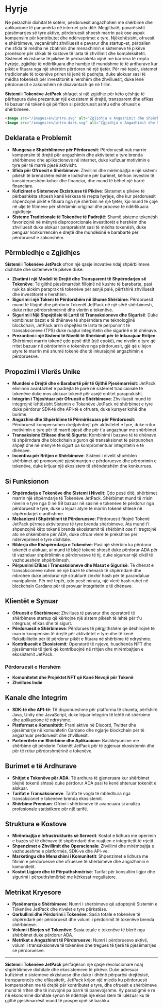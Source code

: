 
# Hyrje

Në peizazhin dixhital të sotëm, përdoruesit angazhohen me shërbime dhe aplikacione të panumërta në internet çdo ditë. Megjithatë, pavarësisht pjesëmarrjes së tyre aktive, përdoruesit shpesh marrin pak ose aspak kompensim për kontributet dhe ndërveprimet e tyre. Njëkohësisht, ofruesit e shërbimeve, veçanërisht zhvilluesit e pavarur dhe startup-et, përballen me sfida të mëdha në zbatimin dhe menaxhimin e sistemeve të pikëve pronësore për shkak të kostove të larta të zhvillimit dhe kompleksitetit. Sistemet ekzistuese të pikëve të përbashkëta vijnë me barriera të rrepta hyrjeje, zgjidhje të ndërlikuara dhe humbje të mundshme të të ardhurave kur pikët e fituara nga një shërbim përdoren në një tjetër. Për më tepër, sistemet tradicionale të tokenëve priren të jenë të padrejta, duke alokuar sasi të mëdha tokenësh për investitorët e hershëm dhe zhvilluesit, duke lënë përdoruesit e zakonshëm në disavantazh që në fillim.

**Sistemi i Tokenëve JetPack** shfaqet si një zgjidhje për këto çështje të përhapura duke prezantuar një ekosistem të drejtë, transparent dhe efikas të bazuar në tokenë që përfiton si përdoruesit ashtu edhe ofruesit e shërbimeve.

```html
<Image src="/images/en/intro.svg" alt="Zgjidhja e Angazhimit dhe Shpërblimeve Dixhitale - Sistemi i Tokenëve JetPack" width={700} height={534} className="dark:hidden"/>
<Image src="/images/en/intro-dark.svg" alt="Zgjidhja e Angazhimit dhe Shpërblimeve Dixhitale - Sistemi i Tokenëve JetPack" width={700} height={534} className="hidden dark:block"/>
```

## Deklarata e Problemit

- **Mungesa e Shpërblimeve për Përdoruesit**: Përdoruesit nuk marrin kompensim të drejtë për angazhimin dhe aktivitetet e tyre brenda shërbimeve dhe aplikacioneve në internet, duke kufizuar motivimin e tyre për të marrë pjesë aktivisht.
- **Sfida për Ofruesit e Shërbimeve**: Zhvillimi dhe mirëmbajtja e një sistemi pikësh të brendshëm është e lodhshme për burimet, kërkon investim të konsiderueshëm kohor dhe financiar, dhe mund të bëhet një barrë financiare.
- **Kufizimet e Sistemeve Ekzistuese të Pikëve**: Sistemet e pikëve të përbashkëta shpesh kanë kërkesa të rrepta hyrjeje, dhe kur përdoruesit shpenzojnë pikët e fituara nga një shërbim në një tjetër, kjo mund të çojë në ulje të fitimeve për shërbimin origjinal dhe procese të ndërlikuara zgjidhjeje.
- **Sisteme Tradicionale të Tokenëve të Padrejtë**: Shumë sisteme tokenësh favorizojnë në mënyrë disproporcionale investitorët e hershëm dhe zhvilluesit duke alokuar paraprakisht sasi të mëdha tokenësh, duke penguar konkurrencën e drejtë dhe mundësinë e barabartë për përdoruesit e zakonshëm.

## Përmbledhje e Zgjidhjes

**Sistemi i Tokenëve JetPack** ofron një qasje inovative ndaj shpërblimeve dixhitale dhe sistemeve të pikëve duke:

- **Zbatimi i një Modeli të Drejtë dhe Transparent të Shpërndarjes së Tokenëve**: Të gjithë pjesëmarrësit fillojnë në kushte të barabarta, pasi nuk ka alokim paraprak të tokenëve për asnjë palë, përfshirë zhvilluesit dhe investitorët e hershëm.
- **Sigurimi i një Tokeni të Përdorshëm në Shumë Shërbime**: Përdoruesit mund të fitojnë dhe përdorin Tokenët JetPack në një sërë shërbimesh, duke rritur përdorshmërinë dhe vlerën e tokenëve.
- **Sigurimi i Një Shpejtësie të Lartë të Transaksioneve dhe Sigurisë**: Duke kombinuar bazat e të dhënave të shpërndara me teknologjinë blockchain, JetPack arrin shpejtësi të larta të përpunimit të transaksioneve (TPS) duke ruajtur integritetin dhe sigurinë e të dhënave.
- **Prezantimi i një Sistemi të Nivelit të Shërbimit për të Inkurajuar Rritjen**: Shërbimet marrin tokenë çdo pesë ditë (një epokë), me nivelin e tyre që rritet bazuar në përdorimin e tokenëve nga përdoruesit, gjë që u lejon atyre të marrin më shumë tokenë dhe të inkurajojnë angazhimin e përdoruesve.

## Propozimi i Vlerës Unike

- **Mundësi e Drejtë dhe e Barabartë për të Gjithë Pjesëmarrësit**: JetPack eliminon avantazhet e padrejta të parë në sistemet tradicionale të tokenëve duke mos alokuar tokenë për asnjë entitet paraprakisht.
- **Integrim i Thjeshtuar për Ofruesit e Shërbimeve**: Zhvilluesit mund të integrojnë lehtësisht Sistemin e Tokenëve JetPack në shërbimet e tyre duke përdorur SDK-të dhe API-të e ofruara, duke kursyer kohë dhe burime.
- **Angazhim dhe Shpërblime të Përmirësuara për Përdoruesit**: Përdoruesit kompensohen drejtpërdrejt për aktivitetet e tyre, duke rritur motivimin e tyre për të marrë pjesë dhe për t'u angazhuar me shërbimet.
- **Transaksione Efikase dhe të Sigurta**: Kombinimi i bazave të të dhënave të shpërndara dhe blockchain siguron që transaksionet të përpunohen shpejt dhe në mënyrë të sigurt pa kompromentuar integritetin e të dhënave.
- **Incentiva për Rritjen e Shërbimeve**: Sistemi i nivelit shpërblen shërbimet që promovojnë pjesëmarrjen e përdoruesve dhe përdorimin e tokenëve, duke krijuar një ekosistem të shëndetshëm dhe konkurrues.

## Si Funksionon

- **Shpërndarja e Tokenëve dhe Sistemi i Nivelit**: Çdo pesë ditë, shërbimet marrin një shpërndarje të Tokenëve JetPack. Shërbimet mund të rrisin nivelin e tyre nga 0 në 99 bazuar në sasinë e tokenëve të përdorur nga përdoruesit e tyre, duke u lejuar atyre të marrin tokenë shtesë në shpërndarjet e ardhshme.
- **Mekanizmi i Shpërblimit të Përdoruesve**: Përdoruesit fitojnë Tokenë JetPack përmes aktiviteteve të tyre brenda shërbimeve. Ata mund t'i shpenzojnë këto tokenë brenda ekosistemit të shërbimit ose t'i tregtojnë ato në shkëmbime për ADA, duke ofruar vlerë të prekshme për ndërveprimet e tyre dixhitale.
- **Riblerja dhe Rishpërndarja e Tokenëve**: Pasi një shërbim ka përdorur tokenët e alokuar, ai mund të blejë tokenë shtesë duke përdorur ADA për të vazhduar shpërblimin e përdoruesve të tij, duke siguruar një cikël të vazhdueshëm shpërblimesh.
- **Përpunimi Efikas i Transaksioneve dhe Masat e Sigurisë**: Të dhënat e transaksioneve ruhen në një bazë të dhënash të shpërndarë dhe mbrohen duke përdorur një strukturë zinxhir hash për të parandaluar manipulimin. Për më tepër, çdo pesë minuta, një vlerë hash ruhet në blockchain Cardano për të provuar integritetin e të dhënave.

## Klientët e Synuar

- **Ofruesit e Shërbimeve**: Zhvillues të pavarur dhe operatorë të shërbimeve startup që kërkojnë një sistem pikësh të lehtë për t'u integruar, efikas dhe të sigurt.
- **Përdoruesit e Shërbimeve**: Përdorues të përgjithshëm që dëshirojnë të marrin kompensim të drejtë për aktivitetet e tyre dhe të kenë fleksibilitetin për të përdorur pikët e fituara në shërbime të ndryshme.
- **Kontribuesit e Ekosistemit**: Operatorë të nyjeve, huadhënës NFT dhe pjesëmarrës të tjerë që kontribuojnë në rritjen dhe mirëmbajtjen e ekosistemit JetPack.

### Përdoruesit e Hershëm

- **Komunitetet dhe Projektet NFT që Kanë Nevojë për Tokenë**
- **Zhvillues Indie**

## Kanale dhe Integrim

- **SDK-të dhe API-të**: Të disponueshme për platforma të shumta, përfshirë Java, Unity dhe JavaScript, duke lejuar integrim të lehtë në shërbime dhe aplikacione të ndryshme.
- **Platformat e Komunitetit**: Prani aktive në Discord, Twitter dhe pjesëmarrje në komunitetin Cardano dhe ngjarje blockchain për të angazhuar përdoruesit dhe zhvilluesit.
- **Partneritete me Shërbime dhe Aplikacione**: Bashkëpunime me shërbime që përdorin Tokenët JetPack për të zgjeruar ekosistemin dhe për të rritur përdorshmërinë e tokenëve.

## Burimet e të Ardhurave

- **Shitjet e Tokenëve për ADA**: Të ardhura të gjeneruara kur shërbimet blejnë tokenë shtesë duke përdorur ADA pasi të kenë shteruar tokenët e alokuar.
- **Tarifat e Transaksioneve**: Tarifa të vogla të mbledhura nga transaksionet e tokenëve brenda ekosistemit.
- **Shërbime Premium**: Ofrimi i shërbimeve të avancuara si analiza profesionale statistikore për një tarifë.

## Struktura e Kostove

- **Mirëmbajtja e Infrastrukturës së Serverit**: Kostot e lidhura me operimin e bazës së të dhënave të shpërndarë dhe ruajtjen e integritetit të rrjetit.
- **Shpenzimet e Zhvillimit dhe Operacionale**: Zhvillimi dhe mirëmbajtja e vazhdueshme e platformës, SDK-ve dhe API-ve.
- **Marketingu dhe Menaxhimi i Komunitetit**: Shpenzimet e lidhura me fitimin e përdoruesve dhe ofruesve të shërbimeve dhe angazhimin e komunitetit.
- **Kostot Ligjore dhe të Përputhshmërisë**: Tarifat për konsultim ligjor dhe sigurimi i përputhshmërisë me kërkesat rregullatore.

## Metrikat Kryesore

- **Pjesëmarrja e Shërbimeve**: Numri i shërbimeve që adoptojnë Sistemin e Tokenëve JetPack dhe nivelet e tyre përkatëse.
- **Qarkullimi dhe Përdorimi i Tokenëve**: Sasia totale e tokenëve të shpërndarë për përdoruesit dhe volumi i përdorimit të tokenëve brenda shërbimeve.
- **Volumi i Blerjes së Tokenëve**: Sasia totale e tokenëve të blerë nga shërbimet duke përdorur ADA.
- **Metrikat e Angazhimit të Përdoruesve**: Numri i përdoruesve aktivë, volumi i transaksioneve të tokenëve dhe tregues të tjerë të pjesëmarrjes së përdoruesve.

---

**Sistemi i Tokenëve JetPack** përfaqëson një qasje revolucionare ndaj shpërblimeve dixhitale dhe ekosistemeve të pikëve. Duke adresuar kufizimet e sistemeve ekzistuese dhe duke i dhënë përparësi drejtësisë, transparencës dhe efikasitetit, JetPack krijon një mjedis ku përdoruesit kompensohen me të drejtë për kontributet e tyre, dhe ofruesit e shërbimeve mund të rriten dhe të inovojnë pa barrë të panevojshme. Ky paradigmë e re në ekonominë dixhitale synon të ndërtojë një ekosistem të lulëzuar ku të gjithë pjesëmarrësit mund të prosperojnë së bashku.
